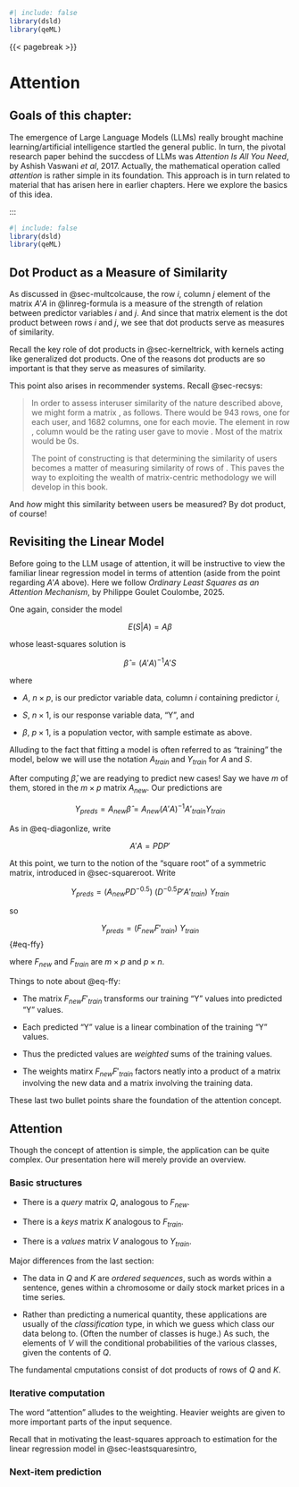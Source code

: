 
```r
#| include: false
library(dsld)
library(qeML)
```

{{< pagebreak >}}

# Attention

::: {.callout-note}

## Goals of this chapter:

::: 

The emergence of Large Language Models (LLMs) really brought machine
learning/artificial intelligence startled the general public.  In turn,
the pivotal research paper behind the succdess of LLMs was *Attention Is
All You Need*, by Ashish Vaswani *et al*, 2017.  Actually, the
mathematical operation called *attention* is rather simple in its
foundation.  This approach is in turn related to material that has
arisen here in earlier chapters. Here we explore the basics of this
idea.

:::

```r
#| include: false
library(dsld)
library(qeML)
```

## Dot Product as a Measure of Similarity

As discussed in @sec-multcolcause, the row $i$, column $j$
element of the matrix $A'A$ in @linreg-formula is a measure of the
strength of relation between predictor variables $i$ and $j$. And since
that matrix element is the dot product between rows $i$ and $j$, we see
that dot products serve as measures of similarity.

Recall the key role of dot products in @sec-kerneltrick, with kernels
acting like generalized dot products. One of the reasons dot products
are so important is that they serve as measures of similarity.

This point also arises in recommender systems. Recall @sec-recsys:

> In order to assess interuser similarity of the nature described above,
> we might form a matrix , as follows. There would be 943 rows, one for
> each user, and 1682 columns, one for each movie. The element in row ,
> column would be the rating user gave to movie . Most of the matrix would
> be 0s.
> 
> The point of constructing is that determining the similarity of users
> becomes a matter of measuring similarity of rows of . This paves the way
> to exploiting the wealth of matrix-centric methodology we will develop
> in this book.

And *how* might this similarity between users be measured? By dot
product, of course! 

## Revisiting the Linear Model

Before going to the LLM usage of attention, it will be instructive to
view the familiar linear regression model in terms of attention (aside
from the point regarding $A'A$ above). Here we follow *Ordinary Least
Squares as an Attention Mechanism*, by Philippe Goulet Coulombe, 2025.

One again, consider the model 

$$
E(S|A) = A \beta
$$

whose least-squares solution is

$$
\widehat{\beta} = (A'A)^{-1} A'S
$$

where

* $A$, $n \times p$, is our predictor variable data, column $i$
  containing predictor $i$,

* $S$, $n \times 1$, is our response variable data, "Y", and

* $\beta$, $p \times 1$, is a population vector, with sample estimate as above.

Alluding to the fact that fitting a model is often referred to as
"training" the model, below we will use the notation $A_{train}$ and
$Y_{train}$ for $A$ and $S$.

After computing $\widehat{\beta}$, we are readying to predict new cases!
Say we have $m$ of them, stored in the $m \times p$ matrix $A_{new}$.
Our predictions are

$$
Y_{preds} = A_{new} \widehat{\beta} = A_{new} (A'A)^{-1} A'_{train} Y_{train}
$$

As in @eq-diagonlize, write 

$$
A'A = P D P'
$$ 


At this point, we turn to the notion of the "square root" of a symmetric
matrix, introduced in @sec-squareroot. Write

$$
Y_{preds} = (A_{new} P D^{-0.5}) ~ (D^{-0.5} P'A'_{train}) ~ Y_{train} 
$$

so

$$
Y_{preds} = (F_{new} F'_{train}) ~ Y_{train}
$$ {#eq-ffy}

where $F_{new}$ and $F_{train}$ are $m \times p$ and $p \times n$.

Things to note about @eq-ffy:

* The matrix $F_{new} F'_{train}$ transforms our training "Y"
  values into predicted "Y" values.

* Each predicted "Y" value is a linear combination of the 
  training "Y" values.

* Thus the predicted values are *weighted* sums of the training values.

* The weights matirx $F_{new} F'_{train}$ factors neatly into a product
  of a matrix involving the new data and a matrix involving the
  training data.

These last two bullet points share the foundation of the attention
concept.

## Attention

Though the concept of attention is simple, the application can be quite
complex. Our presentation here will merely provide an overview.

### Basic structures

* There is a *query* matrix $Q$, analogous to $F_{new}$.

* There is a *keys* matrix $K$ analogous to $F_{train}$. 

* There is a *values* matrix $V$ analogous to $Y_{train}$.

Major differences from the last section: 

* The data in $Q$ and $K$ are *ordered sequences*, such as words within
  a sentence, genes within a chromosome or daily stock market prices in
  a time series.

* Rather than predicting a numerical quantity, these applications are
  usually of the *classification* type, in which we guess which class
  our data belong to. (Often the number of classes is huge.) As such,
  the elements of $V$ will the conditional probabilities of the various
  classes, given the contents of $Q$.

The fundamental cmputations consist of dot products of rows of $Q$ and
$K$.

### Iterative computation

The word "attention" alludes to the weighting. Heavier weights are given
to more important parts of the input sequence.

Recall that in motivating the least-squares approach to estimation for
the linear regression model in @sec-leastsquaresintro,

### Next-item prediction
